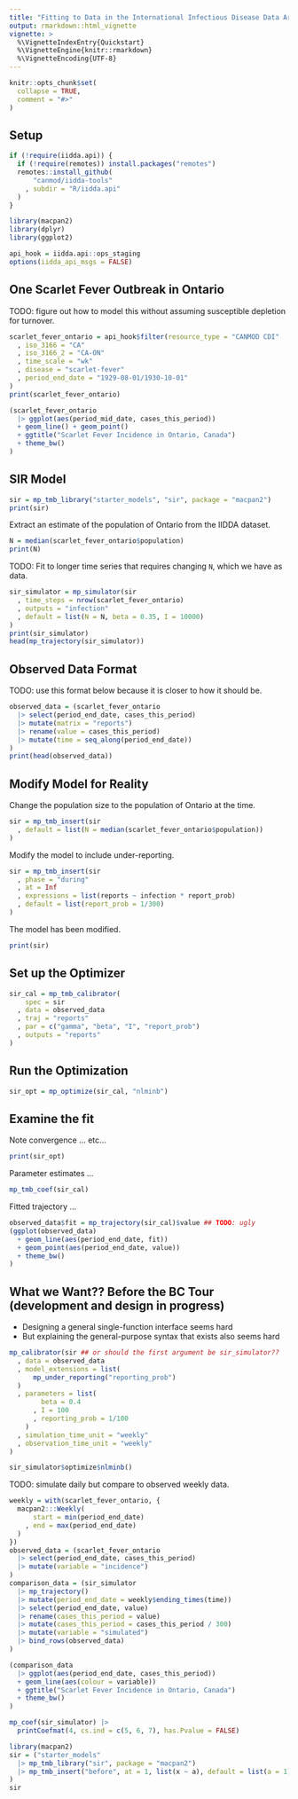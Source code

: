 ```yaml
---
title: "Fitting to Data in the International Infectious Disease Data Archive (IIDDA)"
output: rmarkdown::html_vignette
vignette: >
  %\VignetteIndexEntry{Quickstart}
  %\VignetteEngine{knitr::rmarkdown}
  %\VignetteEncoding{UTF-8}
---
```


```r
knitr::opts_chunk$set(
  collapse = TRUE,
  comment = "#>"
)
```

## Setup

```r
if (!require(iidda.api)) {
  if (!require(remotes)) install.packages("remotes")
  remotes::install_github(
      "canmod/iidda-tools"
    , subdir = "R/iidda.api"
  )
}
```

```r
library(macpan2)
library(dplyr)
library(ggplot2)
```

```r
api_hook = iidda.api::ops_staging
options(iidda_api_msgs = FALSE)
```


## One Scarlet Fever Outbreak in Ontario

TODO: figure out how to model this without assuming susceptible depletion for turnover.

```r
scarlet_fever_ontario = api_hook$filter(resource_type = "CANMOD CDI"
  , iso_3166 = "CA"
  , iso_3166_2 = "CA-ON"
  , time_scale = "wk"
  , disease = "scarlet-fever"
  , period_end_date = "1929-08-01/1930-10-01"
)
print(scarlet_fever_ontario)
```

```r
(scarlet_fever_ontario
  |> ggplot(aes(period_mid_date, cases_this_period))
  + geom_line() + geom_point()
  + ggtitle("Scarlet Fever Incidence in Ontario, Canada")
  + theme_bw()
)
```


## SIR Model

```r
sir = mp_tmb_library("starter_models", "sir", package = "macpan2")
print(sir)
```


Extract an estimate of the population of Ontario from the IIDDA dataset.
```r
N = median(scarlet_fever_ontario$population)
print(N)
```

TODO: Fit to longer time series that requires changing `N`, which we have as data.

```r
sir_simulator = mp_simulator(sir
  , time_steps = nrow(scarlet_fever_ontario)
  , outputs = "infection"
  , default = list(N = N, beta = 0.35, I = 10000)
)
print(sir_simulator)
head(mp_trajectory(sir_simulator))
```

## Observed Data Format

TODO: use this format below because it is closer to how it should be.

```r
observed_data = (scarlet_fever_ontario
  |> select(period_end_date, cases_this_period)
  |> mutate(matrix = "reports")
  |> rename(value = cases_this_period)
  |> mutate(time = seq_along(period_end_date))
)
print(head(observed_data))
```


## Modify Model for Reality

Change the population size to the population of Ontario at the time.

```r
sir = mp_tmb_insert(sir
  , default = list(N = median(scarlet_fever_ontario$population))
)
```

Modify the model to include under-reporting.

```r
sir = mp_tmb_insert(sir
  , phase = "during"
  , at = Inf
  , expressions = list(reports ~ infection * report_prob)
  , default = list(report_prob = 1/300)
)
```

The model has been modified.

```r
print(sir)
```


## Set up the Optimizer

```r
sir_cal = mp_tmb_calibrator(
    spec = sir
  , data = observed_data
  , traj = "reports"
  , par = c("gamma", "beta", "I", "report_prob")
  , outputs = "reports"
)
```


## Run the Optimization

```r
sir_opt = mp_optimize(sir_cal, "nlminb")
```



## Examine the fit

Note convergence ... etc...

```r
print(sir_opt)
```

Parameter estimates ...

```r
mp_tmb_coef(sir_cal)
```

Fitted trajectory ...

```r
observed_data$fit = mp_trajectory(sir_cal)$value ## TODO: ugly
(ggplot(observed_data)
  + geom_line(aes(period_end_date, fit))
  + geom_point(aes(period_end_date, value))
  + theme_bw()
)
```


## What we Want?? Before the BC Tour (development and design in progress)

* Designing a general single-function interface seems hard
* But explaining the general-purpose syntax that exists also seems hard





```r
mp_calibrator(sir ## or should the first argument be sir_simulator??
  , data = observed_data
  , model_extensions = list(
      mp_under_reporting("reporting_prob")
  )
  , parameters = list(
        beta = 0.4
      , I = 100
      , reporting_prob = 1/100
    )
  , simulation_time_unit = "weekly"
  , observation_time_unit = "weekly"
)
```




```r
sir_simulator$optimize$nlminb()
```


TODO: simulate daily but compare to observed weekly data.

```r
weekly = with(scarlet_fever_ontario, {
  macpan2:::Weekly(
      start = min(period_end_date)
    , end = max(period_end_date)
  )
})
observed_data = (scarlet_fever_ontario
  |> select(period_end_date, cases_this_period)
  |> mutate(variable = "incidence")
)
comparison_data = (sir_simulator
  |> mp_trajectory()
  |> mutate(period_end_date = weekly$ending_times(time))
  |> select(period_end_date, value)
  |> rename(cases_this_period = value)
  |> mutate(cases_this_period = cases_this_period / 300)
  |> mutate(variable = "simulated")
  |> bind_rows(observed_data)
)
```

```r
(comparison_data
  |> ggplot(aes(period_end_date, cases_this_period))
  + geom_line(aes(colour = variable))
  + ggtitle("Scarlet Fever Incidence in Ontario, Canada")
  + theme_bw()
)
```


```r
mp_coef(sir_simulator) |> 
  printCoefmat(4, cs.ind = c(5, 6, 7), has.Pvalue = FALSE)
```


```r
library(macpan2)
sir = ("starter_models"
  |> mp_tmb_library("sir", package = "macpan2")
  |> mp_tmb_insert("before", at = 1, list(x ~ a), default = list(a = 1))
)
sir
```
